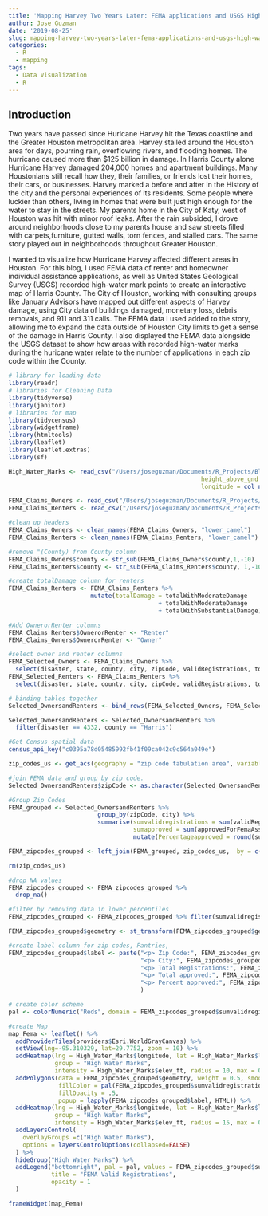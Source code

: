 ```yaml
---
title: 'Mapping Harvey Two Years Later: FEMA applications and USGS High Water Marks'
author: Jose Guzman
date: '2019-08-25'
slug: mapping-harvey-two-years-later-fema-applications-and-usgs-high-water-marks
categories:
  - R
  - mapping
tags:
  - Data Visualization
  - R
---
```


## Introduction

Two years have passed since Huricane Harvey hit the Texas coastline and the Greater Houston metropolitan area. Harvey stalled around the Houston area for days, pourring rain, overflowing rivers, and flooding homes. The hurricane caused more than $125 billion in damage. In Harris County alone Hurricane Harvey damaged 204,000 homes and apartment buildings. Many Houstonians still recall how they, their families, or friends lost their homes, their cars, or businesses. Harvey marked a before and after in the History of the city and the personal experiences of its residents. Some people where luckier than others, living in homes that were built just high enough for the water to stay in the streets. My parents home in the City of Katy, west of Houston was hit with minor roof leaks. After the rain subsided, I drove around neighborhoods close to my parents house and saw streets filled with carpets,furniture, gutted walls, torn fences, and stalled cars. The same story played out in neighborhoods throughout Greater Houston. 

I wanted to visualize how Hurricane Harvey affected different areas in Houston. For this blog, I used FEMA data of renter and homeowner individual assistance applications, as well as United States Geological Survey (USGS) recorded high-water mark points to create an interactive map of Harris County. The City of Houston, working with consulting groups like January Advisors have mapped out different aspects of Harvey damage, using City data of buildings damaged, monetary loss, debris removals, and 911 and 311 calls. The FEMA data I used added to the story, allowing me to expand the data outside of Houston City limits to get a sense of the damage in Harris County. I also displayed the FEMA data alongside the USGS dataset to show how areas with recorded high-water marks during the huricane  water relate to the number of applications in each zip code within the County.

```r
# library for loading data
library(readr)
# libraries for Cleaning Data
library(tidyverse)
library(janitor)
# libraries for map
library(tidycensus)
library(widgetframe)
library(htmltools)
library(leaflet)
library(leaflet.extras)
library(sf)
```

```r
High_Water_Marks <- read_csv("/Users/joseguzman/Documents/R_Projects/Blog_Version_3/Harvey_Map_Data/USGSHWMs.csv", col_types = cols(elev_ft = col_number(), 
                                                      height_above_gnd = col_number(), latitude = col_number(), 
                                                      longitude = col_number()))

FEMA_Claims_Owners <- read_csv("/Users/joseguzman/Documents/R_Projects/Blog_Version_3/Harvey_Map_Data/owners.csv")
FEMA_Claims_Renters <- read_csv("/Users/joseguzman/Documents/R_Projects/Blog_Version_3/Harvey_Map_Data/Renters.csv")

```

```r
#clean up headers 
FEMA_Claims_Owners <- clean_names(FEMA_Claims_Owners, "lower_camel")
FEMA_Claims_Renters <- clean_names(FEMA_Claims_Renters, "lower_camel")
```

```r
#remove "(County) from County column
FEMA_Claims_Owners$county <- str_sub(FEMA_Claims_Owners$county,1,-10)
FEMA_Claims_Renters$county <- str_sub(FEMA_Claims_Renters$county, 1,-10)
```

```r
#create totalDamage column for renters
FEMA_Claims_Renters <- FEMA_Claims_Renters %>%
                       mutate(totalDamage = totalWithModerateDamage 
                                          + totalWithModerateDamage 
                                          + totalWithSubstantialDamage)
```

```r
#Add OwnerorRenter columns
FEMA_Claims_Renters$OwnerorRenter <- "Renter"
FEMA_Claims_Owners$OwnerorRenter <- "Owner"
```

```r
#select owner and renter columns 
FEMA_Selected_Owners <- FEMA_Claims_Owners %>% 
  select(disaster, state, county, city, zipCode, validRegistrations, totalInspected, totalDamage, approvedForFemaAssistance, OwnerorRenter)
FEMA_Selected_Renters <- FEMA_Claims_Renters %>%
  select(disaster, state, county, city, zipCode, validRegistrations, totalInspected, totalDamage, approvedForFemaAssistance, OwnerorRenter)
```

```r
# binding tables together
Selected_OwnersandRenters <- bind_rows(FEMA_Selected_Owners, FEMA_Selected_Renters)

Selected_OwnersandRenters <- Selected_OwnersandRenters %>%
  filter(disaster == 4332, county == "Harris")
```

```r
#Get Census spatial data
census_api_key("c0395a78d05485992fb41f09ca042c9c564a049e")
```

```r
zip_codes_us <- get_acs(geography = "zip code tabulation area", variables = "B00002_001", geometry = TRUE)
```
```R
#join FEMA data and group by zip code. 
Selected_OwnersandRenters$zipCode <- as.character(Selected_OwnersandRenters$zipCode)

#Group Zip Codes 
FEMA_grouped <- Selected_OwnersandRenters %>% 
                         group_by(zipCode, city) %>%
                         summarise(sumvalidregistrations = sum(validRegistrations), 
                                   sumapproved = sum(approvedForFemaAssistance)) %>%
                                   mutate(Percentageapproved = round(sumapproved/sumvalidregistrations, 2))

FEMA_zipcodes_grouped <- left_join(FEMA_grouped, zip_codes_us,  by = c("zipCode" = "GEOID"))
```

```r
rm(zip_codes_us)
```

```r
#drop NA values
FEMA_zipcodes_grouped <- FEMA_zipcodes_grouped %>%
  drop_na()

#filter by removing data in lower percentiles
FEMA_zipcodes_grouped <- FEMA_zipcodes_grouped %>% filter(sumvalidregistrations > 25)

FEMA_zipcodes_grouped$geometry <- st_transform(FEMA_zipcodes_grouped$geometry, 4326)
```

```r
#create label column for zip codes, Pantries, 
FEMA_zipcodes_grouped$label <- paste("<p> Zip Code:", FEMA_zipcodes_grouped$zipCode,"</P>",
                                     "<p> City:", FEMA_zipcodes_grouped$city,"</P>",
                                     "<p> Total Registrations:", FEMA_zipcodes_grouped$sumvalidregistrations,"</P>",
                                     "<p> Total approved:", FEMA_zipcodes_grouped$sumapproved, "</P>", 
                                     "<p> Percent approved:", FEMA_zipcodes_grouped$Percentageapproved, "</P>"
                                     )
```

```r
# create color scheme 
pal <- colorNumeric("Reds", domain = FEMA_zipcodes_grouped$sumvalidregistrations, n = 4)

#create Map
map_Fema <- leaflet() %>%
  addProviderTiles(providers$Esri.WorldGrayCanvas) %>%
  setView(lng=-95.310329, lat=29.7752, zoom = 10) %>%
  addHeatmap(lng = High_Water_Marks$longitude, lat = High_Water_Marks$latitude, 
             group = "High Water Marks",
             intensity = High_Water_Marks$elev_ft, radius = 10, max = 0.3, blur = 10) %>%
  addPolygons(data = FEMA_zipcodes_grouped$geometry, weight = 0.5, smooth = 1.5, opacity = .3,
              fillColor = pal(FEMA_zipcodes_grouped$sumvalidregistrations),
              fillOpacity = .5,
              popup = lapply(FEMA_zipcodes_grouped$label, HTML)) %>%
  addHeatmap(lng = High_Water_Marks$longitude, lat = High_Water_Marks$latitude, 
             group = "High Water Marks",
             intensity = High_Water_Marks$elev_ft, radius = 15, max = 0.5) %>%
  addLayersControl(
    overlayGroups =c("High Water Marks"),
    options = layersControlOptions(collapsed=FALSE)
  ) %>% 
  hideGroup("High Water Marks") %>%
  addLegend("bottomright", pal = pal, values = FEMA_zipcodes_grouped$sumvalidregistrations,
            title = "FEMA Valid Registrations",
            opacity = 1
  )
```

```r
frameWidget(map_Fema)
```